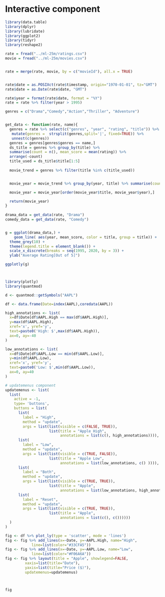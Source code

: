 # Interactive component



```r

library(data.table)
library(dplyr)
library(lubridate)
library(ggplot2)
library(tidyr)
library(reshape2)

rate = fread("../ml-25m/ratings.csv")
movie = fread("../ml-25m/movies.csv")


rate = merge(rate, movie, by = c("movieId"), all.x = TRUE)


rate$date = as.POSIXct(rate$timestamp, origin="1970-01-01", tz="GMT")
rate$date = as.Date(rate$date, "GMT")

rate$year = format(rate$date, format = "%Y")
rate = rate %>% filter(year > 1995)

genres = c("Drama","Comedy","Action","Thriller", "Adventure")


get_data <- function(rate, name){
  genres = rate %>% select(c("genres", "year", "rating", "title")) %>% 
   mutate(genres =  strsplit(genres,split='|', fixed=TRUE)) %>%
   unnest(c(genres))
  genres = genres[genres$genres == name,]
  ds_title = genres %>% group_by(title) %>% 
  summarise(count = n(), mean_score = mean(rating)) %>%
  arrange(-count)
  title_used = ds_title$title[1:5]
  
  movie_trend = genres %>% filter(title %in% c(title_used))


  movie_year = movie_trend %>% group_by(year, title) %>% summarise(count = n(), mean_score = mean(rating))

  movie_year = movie_year[order(movie_year$title, movie_year$year),]

  return(movie_year)
}
  
drama_data = get_data(rate, "Drama")
comedy_data = get_data(rate, "Comedy")


g = ggplot(drama_data,) +
    geom_line( aes(year, mean_score, color = title, group = title)) + 
  theme_grey(10) +
  theme(legend.title = element_blank()) +
  scale_x_discrete(breaks = seq(1995, 2020, by = 3)) + 
  ylab("Average Rating[Out of 5]")

ggplotly(g)




```


```r
library(plotly)
library(quantmod)

d <- quantmod::getSymbols("AAPL")

df <- data.frame(Date=index(AAPL),coredata(AAPL))

high_annotations <- list(
  x=df$Date[df$AAPL.High == max(df$AAPL.High)], 
  y=max(df$AAPL.High),
  xref='x', yref='y',
  text=paste0('High: $',max(df$AAPL.High)),
  ax=0, ay=-40
)

low_annotations <- list(
  x=df$Date[df$AAPL.Low == min(df$AAPL.Low)], 
  y=min(df$AAPL.Low),
  xref='x', yref='y',
  text=paste0('Low: $',min(df$AAPL.Low)),
  ax=0, ay=40
)

# updatemenus component
updatemenus <- list(
  list(
    active = -1,
    type= 'buttons',
    buttons = list(
      list(
        label = "High",
        method = "update",
        args = list(list(visible = c(FALSE, TRUE)),
                    list(title = "Apple High",
                         annotations = list(c(), high_annotations)))),
      list(
        label = "Low",
        method = "update",
        args = list(list(visible = c(TRUE, FALSE)),
                    list(title = "Apple Low",
                         annotations = list(low_annotations, c() )))),
      list(
        label = "Both",
        method = "update",
        args = list(list(visible = c(TRUE, TRUE)),
                    list(title = "Apple",
                         annotations = list(low_annotations, high_annotations)))),
      list(
        label = "Reset",
        method = "update",
        args = list(list(visible = c(TRUE, TRUE)),
                    list(title = "Apple",
                         annotations = list(c(), c())))))
  )
)

fig <- df %>% plot_ly(type = 'scatter', mode = 'lines') 
fig <- fig %>% add_lines(x=~Date, y=~AAPL.High, name="High",
            line=list(color="#33CFA5")) 
fig <- fig %>% add_lines(x=~Date, y=~AAPL.Low, name="Low",
            line=list(color="#F06A6A")) 
fig <- fig %>% layout(title = "Apple", showlegend=FALSE,
         xaxis=list(title="Date"),
         yaxis=list(title="Price ($)"),
         updatemenus=updatemenus)



fig
  


```
